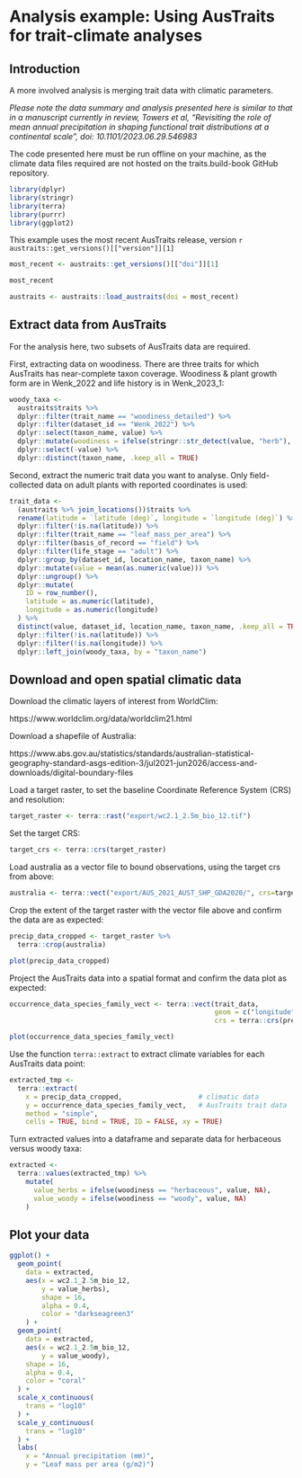 # Analysis example: Using AusTraits for trait-climate analyses

## Introduction

A more involved analysis is merging trait data with climatic parameters.

*Please note the data summary and analysis presented here is similar to that in a manuscript currently in review, Towers et al, "Revisiting the role of mean annual precipitation in shaping functional trait distributions at a continental scale", doi: 10.1101/2023.06.29.546983*

The code presented here must be run offline on your machine, as the climate data files required are not hosted on the traits.build-book GitHub repository.

```r
library(dplyr)
library(stringr)
library(terra)
library(purrr)
library(ggplot2)
```

This example uses the most recent AusTraits release, version `r austraits::get_versions()[["version"]][1]`

```r
most_recent <- austraits::get_versions()[["doi"]][1]

most_recent

austraits <- austraits::load_austraits(doi = most_recent)
```

## Extract data from AusTraits

For the analysis here, two subsets of AusTraits data are required.

First, extracting data on woodiness. There are three traits for which AusTraits has near-complete taxon coverage. Woodiness & plant growth form are in Wenk_2022 and life history is in Wenk_2023_1:

```r
woody_taxa <-
  austraits$traits %>%
  dplyr::filter(trait_name == "woodiness_detailed") %>%
  dplyr::filter(dataset_id == "Wenk_2022") %>%
  dplyr::select(taxon_name, value) %>%
  dplyr::mutate(woodiness = ifelse(stringr::str_detect(value, "herb"), "herbaceous", "woody")) %>%
  dplyr::select(-value) %>%
  dplyr::distinct(taxon_name, .keep_all = TRUE)
```

Second, extract the numeric trait data you want to analyse. Only field-collected data on adult plants with reported coordinates is used:

```r
trait_data <-
  (austraits %>% join_locations())$traits %>%
  rename(latitude = `latitude (deg)`, longitude = `longitude (deg)`) %>%
  dplyr::filter(!is.na(latitude)) %>%
  dplyr::filter(trait_name == "leaf_mass_per_area") %>%
  dplyr::filter(basis_of_record == "field") %>%
  dplyr::filter(life_stage == "adult") %>%
  dplyr::group_by(dataset_id, location_name, taxon_name) %>%
  dplyr::mutate(value = mean(as.numeric(value))) %>%
  dplyr::ungroup() %>%
  dplyr::mutate(
    ID = row_number(),
    latitude = as.numeric(latitude),
    longitude = as.numeric(longitude)
  ) %>%
  distinct(value, dataset_id, location_name, taxon_name, .keep_all = TRUE) %>%
  dplyr::filter(!is.na(latitude)) %>%
  dplyr::filter(!is.na(longitude)) %>%
  dplyr::left_join(woody_taxa, by = "taxon_name")
```

## Download and open spatial climatic data

Download the climatic layers of interest from WorldClim:

https://www.worldclim.org/data/worldclim21.html

Download a shapefile of Australia:

https://www.abs.gov.au/statistics/standards/australian-statistical-geography-standard-asgs-edition-3/jul2021-jun2026/access-and-downloads/digital-boundary-files

Load a target raster, to set the baseline Coordinate Reference System (CRS) and resolution:

```r
target_raster <- terra::rast("export/wc2.1_2.5m_bio_12.tif")
```

Set the target CRS:

```r
target_crs <- terra::crs(target_raster)
```

Load australia as a vector file to bound observations, using the target crs from above:

```r
australia <- terra::vect("export/AUS_2021_AUST_SHP_GDA2020/", crs=target_crs)
```

Crop the extent of the target raster with the vector file above and confirm the data are as expected:

```r
precip_data_cropped <- target_raster %>%
  terra::crop(australia)

plot(precip_data_cropped)
```

Project the AusTraits data into a spatial format and confirm the data plot as expected:

```r
occurrence_data_species_family_vect <- terra::vect(trait_data,
                                                   geom = c("longitude", "latitude"),
                                                   crs = terra::crs(precip_data_cropped))

plot(occurrence_data_species_family_vect)
```

Use the function `terra::extract` to extract climate variables for each AusTraits data point:

```r
extracted_tmp <-
  terra::extract(
    x = precip_data_cropped,                   # climatic data
    y = occurrence_data_species_family_vect,   # AusTraits trait data
    method = "simple",
    cells = TRUE, bind = TRUE, ID = FALSE, xy = TRUE)
```


Turn extracted values into a dataframe and separate data for herbaceous versus woody taxa:

```r
extracted <-
  terra::values(extracted_tmp) %>%
    mutate(
      value_herbs = ifelse(woodiness == "herbaceous", value, NA),
      value_woody = ifelse(woodiness == "woody", value, NA)
    )
```

## Plot your data

```r
ggplot() +
  geom_point(
    data = extracted,
    aes(x = wc2.1_2.5m_bio_12,
        y = value_herbs),
        shape = 16,
        alpha = 0.4,
        color = "darkseagreen3"
    ) +
  geom_point(
    data = extracted,
    aes(x = wc2.1_2.5m_bio_12,
        y = value_woody),
    shape = 16,
    alpha = 0.4,
    color = "coral"
  ) +
  scale_x_continuous(
    trans = "log10"
  ) +
  scale_y_continuous(
    trans = "log10"
  ) +
  labs(
    x = "Annual precipitation (mm)",
    y = "Leaf mass per area (g/m2)")
```
